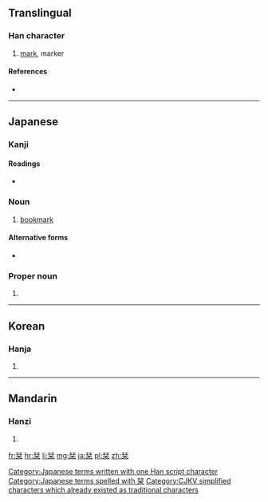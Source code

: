 {{xsee|[[刊]]''' (different character in Japan)''' }}

==Translingual==

===Han character===
{{Han char|rn=75|rad=木|as=06|sn=10|four=|canj=MJD}}

# [[mark]], marker

====References====
* {{Han ref|kx=0522.210|dkj=14708|dj=0910.220|hdz=21193.020|uh=681E|ud=26654}}

----

==Japanese==

===Kanji===
{{ja-kanji|grade=|rs=木06}}

====Readings====
* {{ja-readings|on=[[かん]] (kan)|kun=[[しおり]] (shiori)}}

===Noun===
{{ja-noun|k|hira=しおり|rom=shiori}} 

# [[bookmark]]

====Alternative forms====
* {{l|ja|枝折}}

===Proper noun===
{{ja-pos|k|proper|hira=しおり|rom=Shiori}} 

# {{given name|female|lang=ja|sort=しおり}} 

[[Category:Japanese terms written with one Han script character]]
[[Category:Japanese terms spelled with 栞]]
----

==Korean==

===Hanja===
{{ko-hanja|hangeul=간|eumhun=|rv=gan|mr=kan|y=kan}}

# {{defn|lang=ko|sort=木06}}

[[Category:CJKV simplified characters which already existed as traditional characters]]

----

==Mandarin==

===Hanzi===
{{cmn-hanzi|pin=[[bēn]] ([[ben1]]), [[kān]] ([[kan1]])|wg=pen<sup>1</sup>, k'an<sup>1</sup>}}

# {{defn|lang=cmn|sort=木06}}

[[fr:栞]]
[[hr:栞]]
[[li:栞]]
[[mg:栞]]
[[ja:栞]]
[[pl:栞]]
[[zh:栞]]